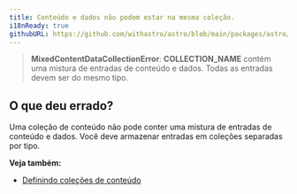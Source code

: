 ```yaml
---
title: Conteúdo e dados não podem estar na mesma coleção.
i18nReady: true
githubURL: https://github.com/withastro/astro/blob/main/packages/astro/src/core/errors/errors-data.ts
---
```


> **MixedContentDataCollectionError**: **COLLECTION_NAME** contém uma mistura de entradas de conteúdo e dados. Todas as entradas devem ser do mesmo tipo.

## O que deu errado?
Uma coleção de conteúdo não pode conter uma mistura de entradas de conteúdo e dados. Você deve armazenar entradas em coleções separadas por tipo.

**Veja também:**
-  [Definindo coleções de conteúdo](/pt-br/guides/content-collections/#definindo-coleções)


